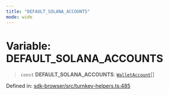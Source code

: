 ```yaml
---
title: "DEFAULT_SOLANA_ACCOUNTS"
mode: wide
---
```

  
# Variable: DEFAULT\_SOLANA\_ACCOUNTS

> `const` **DEFAULT\_SOLANA\_ACCOUNTS**: [`WalletAccount`](../WalletAccount/readme)[]

Defined in: [sdk-browser/src/turnkey-helpers.ts:485](https://github.com/tkhq/sdk/blob/d88b5e1f9a6cca8e54e61f8a127aa90fcebeaa2e/packages/sdk-browser/src/turnkey-helpers.ts#L485)
